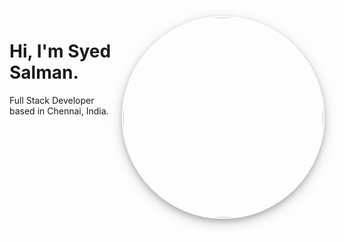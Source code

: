 
<div style="float:right;">
  <img
    src={imageUrl}
    style="height:20rem;width:auto;border: 2px solid white;border-radius:50%;box-shadow:0 4px 8px 0 rgba(0, 0, 0, 0.2), 0 6px 20px 0 rgba(0, 0, 0, 0.19);"
  />
</div>

# Hi, I'm Syed Salman.

Full Stack Developer based in Chennai, India.
